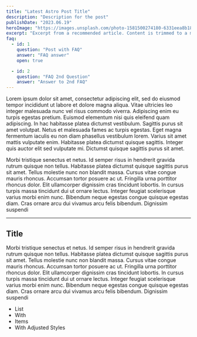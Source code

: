 ---
title: "Latest Astro Post Title"
description: "Description for the post"
publishDate: "2023.06.19"
heroImage: "https://images.unsplash.com/photo-1581500274180-6331eea8b184?ixlib=rb-4.0.3&ixid=M3wxMjA3fDB8MHxzZWFyY2h8OHx8YXN0cm98ZW58MHx8MHx8fDA%3D&auto=format&fit=crop&w=1200&q=60"
excerpt: "Excerpt from a recommended article. Content is trimmed to a maximum of 150 characters for brevity. If the content exceeds the character limit, three dots will be displayed using JavaScript's `substring` method."
faq:
  - id: 1
    question: "Post with FAQ"
    answer: "FAQ answer"
    open: true

  - id: 2
    question: "FAQ 2nd Question"
    answer: "Answer to 2nd FAQ"
---

Lorem ipsum dolor sit amet, consectetur adipiscing elit, sed do eiusmod tempor incididunt ut labore et dolore magna aliqua. Vitae ultricies leo integer malesuada nunc vel risus commodo viverra. Adipiscing enim eu turpis egestas pretium. Euismod elementum nisi quis eleifend quam adipiscing. In hac habitasse platea dictumst vestibulum. Sagittis purus sit amet volutpat. Netus et malesuada fames ac turpis egestas. Eget magna fermentum iaculis eu non diam phasellus vestibulum lorem. Varius sit amet mattis vulputate enim. Habitasse platea dictumst quisque sagittis. Integer quis auctor elit sed vulputate mi. Dictumst quisque sagittis purus sit amet.

Morbi tristique senectus et netus. Id semper risus in hendrerit gravida rutrum quisque non tellus. Habitasse platea dictumst quisque sagittis purus sit amet. Tellus molestie nunc non blandit massa. Cursus vitae congue mauris rhoncus. Accumsan tortor posuere ac ut. Fringilla urna porttitor rhoncus dolor. Elit ullamcorper dignissim cras tincidunt lobortis. In cursus turpis massa tincidunt dui ut ornare lectus. Integer feugiat scelerisque varius morbi enim nunc. Bibendum neque egestas congue quisque egestas diam. Cras ornare arcu dui vivamus arcu felis bibendum. Dignissim suspendi

---

## Title

Morbi tristique senectus et netus. Id semper risus in hendrerit gravida rutrum quisque non tellus. Habitasse platea dictumst quisque sagittis purus sit amet. Tellus molestie nunc non blandit massa. Cursus vitae congue mauris rhoncus. Accumsan tortor posuere ac ut. Fringilla urna porttitor rhoncus dolor. Elit ullamcorper dignissim cras tincidunt lobortis. In cursus turpis massa tincidunt dui ut ornare lectus. Integer feugiat scelerisque varius morbi enim nunc. Bibendum neque egestas congue quisque egestas diam. Cras ornare arcu dui vivamus arcu felis bibendum. Dignissim suspendi

- List
- With
- Items
- With Adjusted Styles
